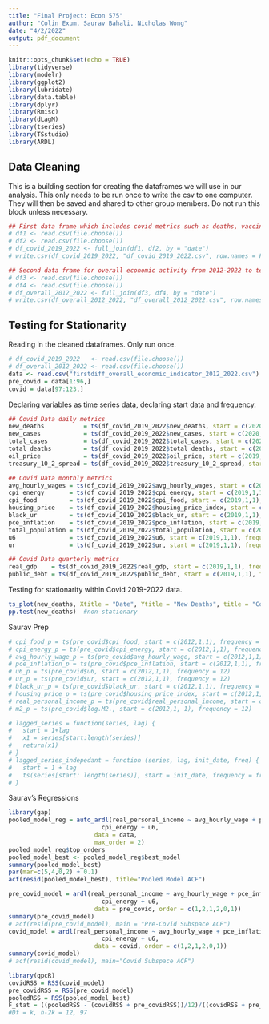 ```yaml
---
title: "Final Project: Econ 575"
author: "Colin Exum, Saurav Bahali, Nicholas Wong"
date: "4/2/2022"
output: pdf_document
---
```


```r
knitr::opts_chunk$set(echo = TRUE)
library(tidyverse)
library(modelr)
library(ggplot2)
library(lubridate)
library(data.table)
library(dplyr)
library(Rmisc)
library(dLagM)
library(tseries)
library(TSstudio)
library(ARDL)
```


## Data Cleaning ##
This is a building section for creating the dataframes we will use in our analysis. This only needs to be run once to write the csv to one computer. They will then be saved and shared to other group members. Do not run this block unless necessary. 
```r
## First data frame which includes covid metrics such as deaths, vaccinations, cases, etc...
# df1 <- read.csv(file.choose())
# df2 <- read.csv(file.choose())
# df_covid_2019_2022 <- full_join(df1, df2, by = "date")
# write.csv(df_covid_2019_2022, "df_covid_2019_2022.csv", row.names = FALSE)

## Second data frame for overall economic activity from 2012-2022 to test differences pre and post covid. 
# df3 <- read.csv(file.choose())
# df4 <- read.csv(file.choose())
# df_overall_2012_2022 <- full_join(df3, df4, by = "date")
# write.csv(df_overall_2012_2022, "df_overall_2012_2022.csv", row.names = FALSE)
```

## Testing for Stationarity  ##
Reading in the cleaned dataframes. Only run once. 
```r
# df_covid_2019_2022   <- read.csv(file.choose())
# df_overall_2012_2022 <- read.csv(file.choose())
data <- read.csv("firstdiff_overall_economic_indicator_2012_2022.csv")
pre_covid = data[1:96,]
covid = data[97:123,]
```

Declaring variables as time series data, declaring start data and frequency. 
```r
## Covid Data daily metrics
new_deaths           = ts(df_covid_2019_2022$new_deaths, start = c(2020,1,9), frequency = 365)
new_cases            = ts(df_covid_2019_2022$new_cases, start = c(2020,1,9), frequency = 365)
total_cases          = ts(df_covid_2019_2022$total_cases, start = c(2020,2,24), frequency = 365)
total_deaths         = ts(df_covid_2019_2022$total_deaths, start = c(2020,3,23), frequency = 365)
oil_price            = ts(df_covid_2019_2022$oil_price, start = c(2019,1,2), frequency = 365)
treasury_10_2_spread = ts(df_covid_2019_2022$treasury_10_2_spread, start = c(2019,1,2), frequency = 365)

## Covid Data monthly metrics
avg_hourly_wages = ts(df_covid_2019_2022$avg_hourly_wages, start = c(2019,1,1), frequency = 12)
cpi_energy       = ts(df_covid_2019_2022$cpi_energy, start = c(2019,1,1), frequency = 12)
cpi_food         = ts(df_covid_2019_2022$cpi_food, start = c(2019,1,1), frequency = 12)
housing_price    = ts(df_covid_2019_2022$housing_price_index, start = c(2019,1,1), frequency = 12)
black_ur         = ts(df_covid_2019_2022$black_ur, start = c(2019,1,1), frequency = 12)
pce_inflation    = ts(df_covid_2019_2022$pce_inflation, start = c(2019,1,1), frequency = 12)
total_population = ts(df_covid_2019_2022$total_population, start = c(2019,1,1), frequency = 12)
u6               = ts(df_covid_2019_2022$u6, start = c(2019,1,1), frequency = 12)
ur               = ts(df_covid_2019_2022$ur, start = c(2019,1,1), frequency = 12)

## Covid Data quarterly metrics
real_gdp    = ts(df_covid_2019_2022$real_gdp, start = c(2019,1,1), frequency = 4)
public_debt = ts(df_covid_2019_2022$public_debt, start = c(2019,1,1), frequency = 4)
```
Testing for stationarity within Covid 2019-2022 data. 
```r
ts_plot(new_deaths, Xtitle = "Date", Ytitle = "New Deaths", title = "Covid Data 2019-2022")
pp.test(new_deaths)  #non-stationary

```

Saurav Prep
```r
# cpi_food_p = ts(pre_covid$cpi_food, start = c(2012,1,1), frequency = 12)
# cpi_energy_p = ts(pre_covid$cpi_energy, start = c(2012,1,1), frequency = 12)
# avg_hourly_wage_p = ts(pre_covid$avg_hourly_wage, start = c(2012,1,1), frequency = 12)
# pce_inflation_p = ts(pre_covid$pce_inflation, start = c(2012,1,1), frequency = 12)
# u6_p = ts(pre_covid$u6, start = c(2012,1,1), frequency = 12)
# ur_p = ts(pre_covid$ur, start = c(2012,1,1), frequency = 12)
# black_ur_p = ts(pre_covid$black_ur, start = c(2012,1,1), frequency = 12)
# housing_price_p = ts(pre_covid$housing_price_index, start = c(2012,1,1), frequency = 12)
# real_personal_income_p = ts(pre_covid$real_personal_income, start = c(2012,1,1), frequency = 12)
# m2_p = ts(pre_covid$log.M2., start = c(2012,1, 1), frequency = 12)

# lagged_series = function(series, lag) {
#   start = 1+lag
#   x1 = series[start:length(series)]
#   return(x1)
# }
# lagged_series_indepedant = function (series, lag, init_date, freq) {
#   start = 1 + lag
#   ts(series[start: length(series)], start = init_date, frequency = freq)
# }
```

Saurav's Regressions
```r
library(gap)
pooled_model_reg = auto_ardl(real_personal_income ~ avg_hourly_wage + pce_inflation + cpi_food + 
                          cpi_energy + u6,
                        data = data, 
                        max_order = 2)
pooled_model_reg$top_orders
pooled_model_best <- pooled_model_reg$best_model
summary(pooled_model_best)
par(mar=c(5,4,0,2) + 0.1)
acf(resid(pooled_model_best), title="Pooled Model ACF")

pre_covid_model = ardl(real_personal_income ~ avg_hourly_wage + pce_inflation + cpi_food + 
                          cpi_energy + u6,
                        data = pre_covid, order = c(1,2,1,2,0,1))
summary(pre_covid_model)
# acf(resid(pre_covid_model), main = "Pre-Covid Subspace ACF")
covid_model = ardl(real_personal_income ~ avg_hourly_wage + pce_inflation + cpi_food + 
                          cpi_energy + u6,
                        data = covid, order = c(1,2,1,2,0,1))
summary(covid_model)
# acf(resid(covid_model), main="Covid Subspace ACF")

library(qpcR)
covidRSS = RSS(covid_model)
pre_covidRSS = RSS(pre_covid_model)
pooledRSS = RSS(pooled_model_best)
F_stat = ((pooledRSS - (covidRSS + pre_covidRSS))/12)/((covidRSS + pre_covidRSS)/(121-(2*12)))
#Df = k, n-2k = 12, 97
```
